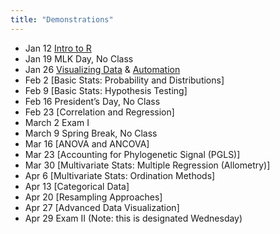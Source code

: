 ```yaml
---
title: "Demonstrations"
---
```


* Jan 12  [Intro to R](intro_to_R.html)
* Jan 19  MLK Day, No Class
* Jan 26	[Visualizing Data](visualization.html) & [Automation](automation.html)
* Feb 2	[Basic Stats: Probability and Distributions]
* Feb 9	[Basic Stats: Hypothesis Testing]
* Feb 16  President's Day, No Class
* Feb 23	[Correlation and Regression]
* March 2 Exam I
* March 9 Spring Break, No Class
* Mar 16	[ANOVA and ANCOVA]
* Mar 23	[Accounting for Phylogenetic Signal (PGLS)]
* Mar 30	[Multivariate Stats: Multiple Regression (Allometry)]
* Apr 6	[Multivariate Stats: Ordination Methods]
* Apr 13	[Categorical Data]
* Apr 20	[Resampling Approaches]
* Apr 27	[Advanced Data Visualization]
* Apr 29 Exam II (Note: this is designated Wednesday)